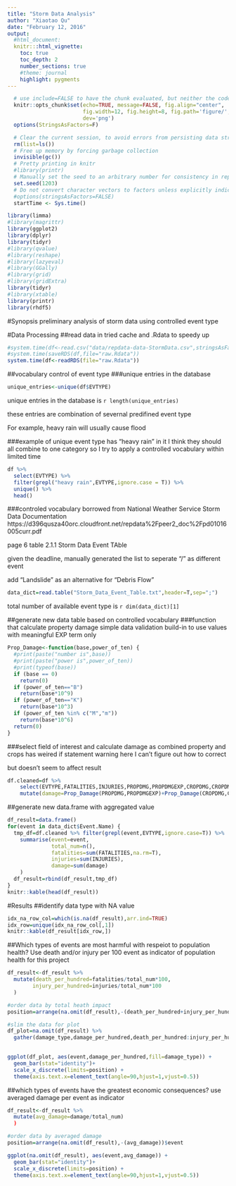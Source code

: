 ```yaml
---
title: "Storm Data Analysis"
author: "Xiaotao Qu"
date: "February 12, 2016"
output: 
  #html_document:
  knitr:::html_vignette:
    toc: true 
    toc_depth: 2
    number_sections: true
    #theme: journal
    highlight: pygments
---
```


```r
  # use include=FALSE to have the chunk evaluated, but neither the code nor its output displayed.
  knitr::opts_chunk$set(echo=TRUE, message=FALSE, fig.align="center",
                        fig.width=12, fig.height=8, fig.path='figure/',
                        dev='png')
  options(StringsAsFactors=F)
```

```r
  # Clear the current session, to avoid errors from persisting data structures
  rm(list=ls())
  # Free up memory by forcing garbage collection
  invisible(gc())
  # Pretty printing in knitr
  #library(printr)
  # Manually set the seed to an arbitrary number for consistency in reports
  set.seed(1203)
  # Do not convert character vectors to factors unless explicitly indicated
  #options(stringsAsFactors=FALSE)
  startTime <- Sys.time()
```


```r
library(limma)
#library(magrittr)
library(ggplot2)
library(dplyr)
library(tidyr)
#library(qvalue)
#library(reshape)
#library(lazyeval)
#library(GGally)
#library(grid)
#library(gridExtra)
library(tidyr)
#library(xtable)
library(printr)
library(rhdf5)
```
#Synopsis
preliminary analysis of storm data using controlled event type

#Data Processing
##read data in
tried cache and .Rdata to speedy up
```r
#system.time(df<-read.csv("data/repdata-data-StormData.csv",stringsAsFactors = F))
#system.time(saveRDS(df,file="raw.Rdata"))
system.time(df<-readRDS(file="raw.Rdata"))
```

##vocabulary control of event type
###unique entries in the database
```r
unique_entries<-unique(df$EVTYPE)
```
unique entries in the database is `r length(unique_entries)` 

these entries are combination of severnal predifined event type

For example, heavy rain will usually cause flood 

###example of unique event type has "heavy rain" in it
I think they should all combine to one category 
so I try to apply a controlled vocabulary within limited time
```r
df %>% 
  select(EVTYPE) %>% 
  filter(grepl("heavy rain",EVTYPE,ignore.case = T)) %>% 
  unique() %>%
  head()
```

###controled vocabulary borrowed from National Weather Service Storm Data Documentation
https://d396qusza40orc.cloudfront.net/repdata%2Fpeer2_doc%2Fpd01016005curr.pdf

page 6 table 2.1.1 Storm Data Event TAble 

given the deadline, manually generated the list to seperate "/" as different event 

add "Landslide" as an alternative for "Debris Flow"
```r
data_dict=read.table("Storm_Data_Event_Table.txt",header=T,sep=";")
```

total number of available event type is `r dim(data_dict)[1]`

##generate new data table based on controlled vocabulary
###function that calculate property damage
simple data validation build-in to use values with meaningful EXP term only
```r
Prop_Damage<-function(base,power_of_ten) {
  #print(paste("number is",base))
  #print(paste("power is",power_of_ten))
  #print(typeof(base))
  if (base == 0) 
    return(0)
  if (power_of_ten=="B") 
    return(base*10^9)
  if (power_of_ten=="K") 
    return(base*10^3)
  if (power_of_ten %in% c("M","m"))
    return(base*10^6)
  return(0)
}
```

###select field of interest and calculate damage as combined property and crops
has weired if statement warning here I can't figure out how to correct

but doesn't seem to affect result
```r
df.cleaned=df %>% 
    select(EVTYPE,FATALITIES,INJURIES,PROPDMG,PROPDMGEXP,CROPDMG,CROPDMGEXP) %>%
    mutate(damage=Prop_Damage(PROPDMG,PROPDMGEXP)+Prop_Damage(CROPDMG,CROPDMGEXP))

```

##generate new data.frame with aggregated value
```r
df_result=data.frame()
for(event in data_dict$Event.Name) {
  tmp_df=df.cleaned %>% filter(grepl(event,EVTYPE,ignore.case=T)) %>%
    summarise(event=event,
              total_num=n(),
              fatalities=sum(FATALITIES,na.rm=T),
              injuries=sum(INJURIES),
              damage=sum(damage)
    )
  df_result=rbind(df_result,tmp_df)
}
knitr::kable(head(df_result))
```

#Results
##identify data type with NA value
```r
idx_na_row_col=which(is.na(df_result),arr.ind=TRUE)
idx_row=unique(idx_na_row_col[,1])
knitr::kable(df_result[idx_row,])
```

##Which types of events are most harmful with respeiot to population health?
Use death and/or injury per 100 event as indicator of population health for this project 
```r
df_result<-df_result %>%
  mutate(death_per_hundred=fatalities/total_num*100,
        injury_per_hundred=injuries/total_num*100
  )

#order data by total heath impact
position=arrange(na.omit(df_result),-(death_per_hundred+injury_per_hundred))$event

#slim the data for plot
df_plot=na.omit(df_result) %>% 
  gather(damage_type,damage_per_hundred,death_per_hundred:injury_per_hundred)
  

ggplot(df_plot, aes(event,damage_per_hundred,fill=damage_type)) + 
  geom_bar(stat="identity")+
  scale_x_discrete(limits=position) +
  theme(axis.text.x=element_text(angle=90,hjust=1,vjust=0.5))
```

##which types of events have the greatest economic consequences?
use averaged damage per event as indicator
```r
df_result<-df_result %>%
  mutate(avg_damage=damage/total_num)
  )

#order data by averaged damage
position=arrange(na.omit(df_result),-(avg_damage))$event

ggplot(na.omit(df_result), aes(event,avg_damage)) + 
  geom_bar(stat="identity")+
  scale_x_discrete(limits=position) +
  theme(axis.text.x=element_text(angle=90,hjust=1,vjust=0.5))
```


